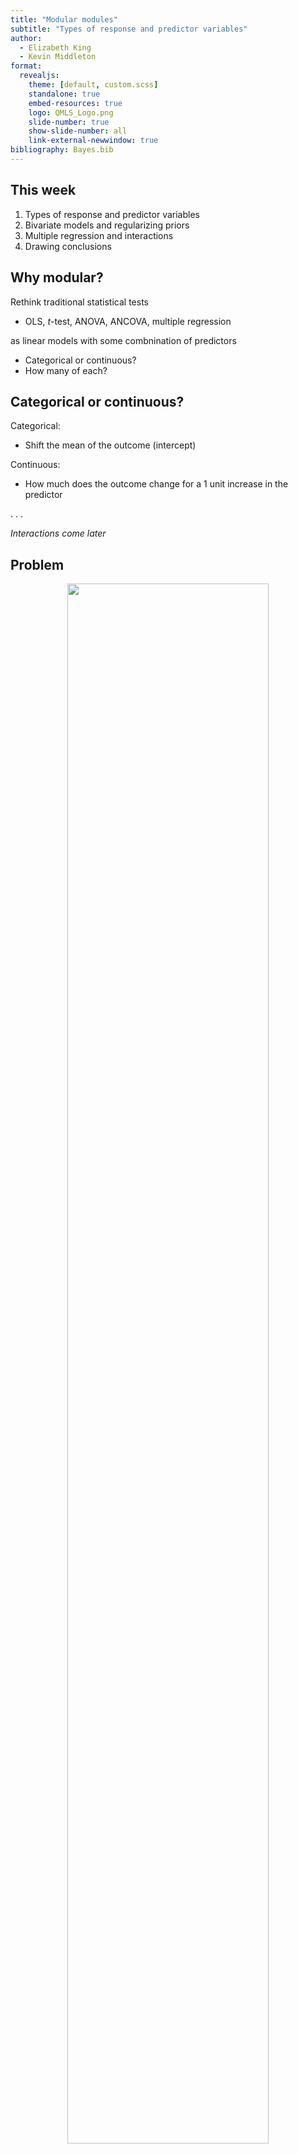 ```yaml
---
title: "Modular modules"
subtitle: "Types of response and predictor variables"
author:
  - Elizabeth King
  - Kevin Middleton
format:
  revealjs:
    theme: [default, custom.scss]
    standalone: true
    embed-resources: true
    logo: QMLS_Logo.png
    slide-number: true
    show-slide-number: all
    link-external-newwindow: true
bibliography: Bayes.bib
---
```


## This week

1. Types of response and predictor variables
2. Bivariate models and regularizing priors
3. Multiple regression and interactions
4. Drawing conclusions


## Why modular?

Rethink traditional statistical tests

- OLS, *t*-test, ANOVA, ANCOVA, multiple regression

as linear models with some combnination of predictors

- Categorical or continuous?
- How many of each?


## Categorical or continuous?

Categorical:

- Shift the mean of the outcome (intercept)

Continuous:

- How much does the outcome change for a 1 unit increase in the predictor

. . .

*Interactions come later*


## Problem

<center>
<img src="https://i.imgur.com/GsL12KL.jpg" width="80%" />
</center>


## Outcome: Birth mass

Possible predictors:

:::: {.columns}

::: {.column width="50%"}
- Birth date
- Year
- Sex
- Maternal fecundity (nulliparous / primiparous / pluriparous)
:::

::: {.column width="50%"}
- Maternal age
- Population size
- Temperature (min, max, avg)
- Rainfall
- ...
:::

::::


## Categorical model 1

$$\textrm{Birth Mass} \sim Normal(\mu, \sigma)$$

$$\mu = \beta_0 + \beta_1 \textrm{Sex}$$

$$\beta_0 \sim Normal(3.5, 1)$$

$$\beta_1 \sim Normal(0, 1)$$

`Sex` can be coded `0` = Female and `1` = Male.

- $\beta_0$ is the female mean ($\beta_1 \times 0 = 0$)
- $\beta_0 + \beta_1$ is the male mean


## Categorical model 2

$$\textrm{Birth Mass} \sim Normal(\mu, \sigma)$$

$$\mu = \beta[\textrm{Sex}]$$

$$\beta[\textrm{Sex}] \sim Normal(3.5, 1)$$

- `Sex` is estimated simultaneously and separately for both sexes
- No added prior uncertainty for males


## Continuous model

$$\textrm{Birth Mass} \sim Normal(\mu, \sigma)$$

$$\mu = \beta_0 + \beta_1 \textrm{Population size}$$

$$\beta_0 \sim Normal(3.5, 1)$$

$$\beta_1 \sim Normal(0, 10)$$

- $\beta_0$ is the mean when population size = 0
- $\beta_1$ is the increase in birth mass for a 1 unit increase in population size
  - Scale the prior to the units of population size 


## Predictor types vs. analysis types

- ANOVA just a comparison of means for $\geq$ 3 groups
  - 1 categorical predictor with 3 or more levels
- *t*-test is just a comparison of means for 2 groups
  - 1 categorical predictor with 2 levels
  - A special case of ANOVA

Thinking this way will let you begin thinking about multiple regression a little easier.


## Is the estimate different from zero?

Categorical


Continuous
